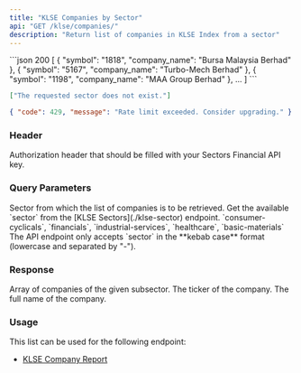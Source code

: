 ```yaml
---
title: "KLSE Companies by Sector"
api: "GET /klse/companies/"
description: "Return list of companies in KLSE Index from a sector"
---
```


<ResponseExample>
```json 200
[
  {
    "symbol": "1818",
    "company_name": "Bursa Malaysia Berhad"
  },
  {
    "symbol": "5167",
    "company_name": "Turbo-Mech Berhad"
  },
  {
    "symbol": "1198",
    "company_name": "MAA Group Berhad"
  },
  ...
]
```

```json 400
["The requested sector does not exist."]
```

```json 429
{ "code": 429, "message": "Rate limit exceeded. Consider upgrading." }
```

</ResponseExample>

### Header

<ParamField header="Authorization" type="string" required>
  Authorization header that should be filled with your Sectors Financial API
  key.
</ParamField>

### Query Parameters

<ParamField query="sector" type="string" required>
  Sector from which the list of companies is to be retrieved.
  <AccordionGroup>
    <Accordion title="Get the available sector">
      Get the available `sector` from the [KLSE Sectors](./klse-sector)
      endpoint.
    </Accordion>
    <Accordion title="Examples of the sector">
      `consumer-cyclicals`, `financials`, `industrial-services`, `healthcare`,
      `basic-materials`
    </Accordion>
    <Accordion title="Format">
      The API endpoint only accepts `sector` in the **kebab case** format
      (lowercase and separated by "-").
    </Accordion>
  </AccordionGroup>
</ParamField>

### Response

<ResponseField name="payload" type="Company[]">
  Array of companies of the given subsector.
  <Expandable title="properties">
    <ResponseField name="Company.symbol" type="string">
      The ticker of the company.
    </ResponseField>
    <ResponseField name="Company.company_name" type="string">
      The full name of the company.
    </ResponseField>
  </Expandable>
</ResponseField>

### Usage

This list can be used for the following endpoint:

- [KLSE Company Report](./klse-company-report)
